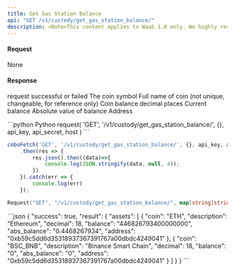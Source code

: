 ```yaml
---
title: Get Gas Station Balance
api: "GET /v1/custody/get_gas_station_balance/"
description: <Note>This content applies to WaaS 1.0 only. We highly recommend that you upgrade to [WaaS 2.0](https://www.cobo.com/developers/v2/guides/overview/introduction).</Note> This endpoint returns a list of assets of gas station. The response includes asset details such as coin, address, and balance.
---
```


#### Request
None

#### Response
<ResponseField name="success" type="bool">request successful or failed</ResponseField>
<ResponseField name="result" type="object">
    <Expandable title="object">
        <ResponseField name="assets" type="object[]">
            <Expandable title="object">
                <ResponseField name="coin" type="String">The coin symbol</ResponseField>
                <ResponseField name="description" type="String">Full name of coin (not unique, changeable, for reference only)</ResponseField>
                <ResponseField name="decimal" type="String">Coin balance decimal places</ResponseField>
                <ResponseField name="balance" type="String">Current balance</ResponseField>
                <ResponseField name="abs_balance" type="String">Absolute value of balance</ResponseField>
                <ResponseField name="address" type="String">Address</ResponseField>
            </Expandable>
        </ResponseField>
    </Expandable>
</ResponseField>

<RequestExample>
```python Python
request(
  'GET',
  '/v1/custody/get_gas_station_balance/',
  {},
  api_key, api_secret, host
)
```

```javascript JavaScript
coboFetch('GET', '/v1/custody/get_gas_station_balance/', {}, api_key, api_secret, host)
    .then(res => {
        res.json().then((data)=>{
            console.log(JSON.stringify(data, null, 4));
        })
    }).catch(err => {
        console.log(err)
    });
```

```go Go
Request("GET", "/v1/custody/get_gas_station_balance/", map[string]string{})
```
</RequestExample>

<ResponseExample>
```json
{
  "success": true,
  "result": {
    "assets": [
      {
        "coin": "ETH",
        "description": "Ethereum",
        "decimal": 18,
        "balance": "446826793400000000",
        "abs_balance": "0.4468267934",
        "address": "0xb59c5dd6d35318937367391767a00dbdc4249041"
      },
      {
        "coin": "BSC_BNB",
        "description": "Binance Smart Chain",
        "decimal": 18,
        "balance": "0",
        "abs_balance": "0",
        "address": "0xb59c5dd6d35318937367391767a00dbdc4249041"
      }
    ]
  }
}
```
</ResponseExample>